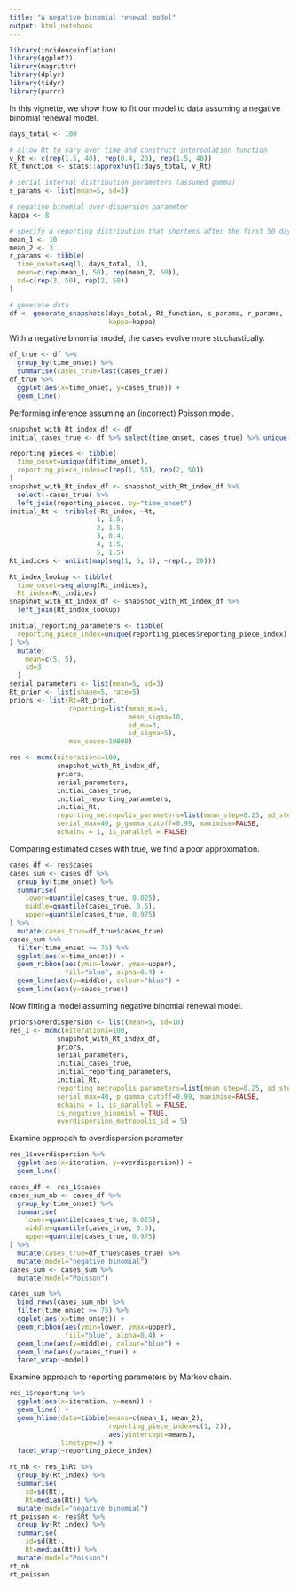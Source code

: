 ```yaml
---
title: "A negative binomial renewal model"
output: html_notebook
---
```


```r
library(incidenceinflation)
library(ggplot2)
library(magrittr)
library(dplyr)
library(tidyr)
library(purrr)
```


In this vignette, we show how to fit our model to data assuming a negative binomial renewal model.

```r
days_total <- 100

# allow Rt to vary over time and construct interpolation function
v_Rt <- c(rep(1.5, 40), rep(0.4, 20), rep(1.5, 40))
Rt_function <- stats::approxfun(1:days_total, v_Rt)

# serial interval distribution parameters (assumed gamma)
s_params <- list(mean=5, sd=3)

# negative binomial over-dispersion parameter
kappa <- 8

# specify a reporting distribution that shortens after the first 50 days
mean_1 <- 10
mean_2 <- 3
r_params <- tibble(
  time_onset=seq(1, days_total, 1),
  mean=c(rep(mean_1, 50), rep(mean_2, 50)),
  sd=c(rep(3, 50), rep(2, 50))
)

# generate data
df <- generate_snapshots(days_total, Rt_function, s_params, r_params,
                         kappa=kappa)
```

With a negative binomial model, the cases evolve more stochastically.
```r
df_true <- df %>% 
  group_by(time_onset) %>% 
  summarise(cases_true=last(cases_true))
df_true %>% 
  ggplot(aes(x=time_onset, y=cases_true)) +
  geom_line()
```

Performing inference assuming an (incorrect) Poisson model.
```r
snapshot_with_Rt_index_df <- df
initial_cases_true <- df %>% select(time_onset, cases_true) %>% unique()

reporting_pieces <- tibble(
  time_onset=unique(df$time_onset),
  reporting_piece_index=c(rep(1, 50), rep(2, 50))
)
snapshot_with_Rt_index_df <- snapshot_with_Rt_index_df %>%
  select(-cases_true) %>% 
  left_join(reporting_pieces, by="time_onset")
initial_Rt <- tribble(~Rt_index, ~Rt,
                      1, 1.5,
                      2, 1.5,
                      3, 0.4,
                      4, 1.5,
                      5, 1.5)
Rt_indices <- unlist(map(seq(1, 5, 1), ~rep(., 20)))

Rt_index_lookup <- tibble(
  time_onset=seq_along(Rt_indices),
  Rt_index=Rt_indices)
snapshot_with_Rt_index_df <- snapshot_with_Rt_index_df %>% 
  left_join(Rt_index_lookup)

initial_reporting_parameters <- tibble(
  reporting_piece_index=unique(reporting_pieces$reporting_piece_index)
) %>% 
  mutate(
    mean=c(5, 5),
    sd=3
  )
serial_parameters <- list(mean=5, sd=3)
Rt_prior <- list(shape=5, rate=5)
priors <- list(Rt=Rt_prior,
               reporting=list(mean_mu=5,
                              mean_sigma=10,
                              sd_mu=3,
                              sd_sigma=5),
               max_cases=10000)

res <- mcmc(niterations=100,
            snapshot_with_Rt_index_df,
            priors,
            serial_parameters,
            initial_cases_true,
            initial_reporting_parameters,
            initial_Rt,
            reporting_metropolis_parameters=list(mean_step=0.25, sd_step=0.1),
            serial_max=40, p_gamma_cutoff=0.99, maximise=FALSE,
            nchains = 1, is_parallel = FALSE)
```

Comparing estimated cases with true, we find a poor approximation.
```r
cases_df <- res$cases
cases_sum <- cases_df %>% 
  group_by(time_onset) %>% 
  summarise(
    lower=quantile(cases_true, 0.025),
    middle=quantile(cases_true, 0.5),
    upper=quantile(cases_true, 0.975)
) %>% 
  mutate(cases_true=df_true$cases_true)
cases_sum %>% 
  filter(time_onset >= 75) %>% 
  ggplot(aes(x=time_onset)) +
  geom_ribbon(aes(ymin=lower, ymax=upper),
              fill="blue", alpha=0.4) +
  geom_line(aes(y=middle), colour="blue") +
  geom_line(aes(y=cases_true))
```
Now fitting a model assuming negative binomial renewal model.
```r
priors$overdispersion <- list(mean=5, sd=10)
res_1 <- mcmc(niterations=100,
            snapshot_with_Rt_index_df,
            priors,
            serial_parameters,
            initial_cases_true,
            initial_reporting_parameters,
            initial_Rt,
            reporting_metropolis_parameters=list(mean_step=0.25, sd_step=0.1),
            serial_max=40, p_gamma_cutoff=0.99, maximise=FALSE,
            nchains = 1, is_parallel = FALSE,
            is_negative_binomial = TRUE,
            overdispersion_metropolis_sd = 5)
```

Examine approach to overdispersion parameter
```r
res_1$overdispersion %>% 
  ggplot(aes(x=iteration, y=overdispersion)) +
  geom_line()
```


```r
cases_df <- res_1$cases
cases_sum_nb <- cases_df %>% 
  group_by(time_onset) %>% 
  summarise(
    lower=quantile(cases_true, 0.025),
    middle=quantile(cases_true, 0.5),
    upper=quantile(cases_true, 0.975)
) %>% 
  mutate(cases_true=df_true$cases_true) %>% 
  mutate(model="negative binomial")
cases_sum <- cases_sum %>% 
  mutate(model="Poisson")

cases_sum %>% 
  bind_rows(cases_sum_nb) %>% 
  filter(time_onset >= 75) %>% 
  ggplot(aes(x=time_onset)) +
  geom_ribbon(aes(ymin=lower, ymax=upper),
              fill="blue", alpha=0.4) +
  geom_line(aes(y=middle), colour="blue") +
  geom_line(aes(y=cases_true)) +
  facet_wrap(~model)
```

Examine approach to reporting parameters by Markov chain.
```r
res_1$reporting %>% 
  ggplot(aes(x=iteration, y=mean)) +
  geom_line() +
  geom_hline(data=tibble(means=c(mean_1, mean_2),
                         reporting_piece_index=c(1, 2)),
                         aes(yintercept=means),
             linetype=2) +
  facet_wrap(~reporting_piece_index)
```
```r
rt_nb <- res_1$Rt %>% 
  group_by(Rt_index) %>% 
  summarise(
    sd=sd(Rt),
    Rt=median(Rt)) %>% 
  mutate(model="negative binomial")
rt_poisson <- res$Rt %>% 
  group_by(Rt_index) %>% 
  summarise(
    sd=sd(Rt),
    Rt=median(Rt)) %>% 
  mutate(model="Poisson")
rt_nb
rt_poisson
```

